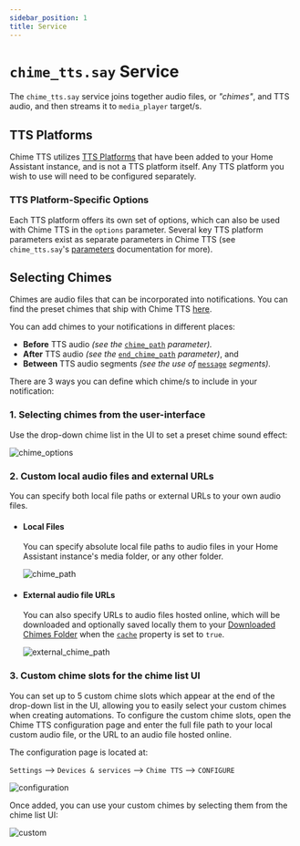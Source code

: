 ```yaml
---
sidebar_position: 1
title: Service
---
```



# `chime_tts.say` Service

The `chime_tts.say` service joins together audio files, or *"chimes"*, and TTS audio, and then streams it to `media_player` target/s.

## TTS Platforms

Chime TTS utilizes [TTS Platforms](https://www.home-assistant.io/integrations/#text-to-speech) that have been added to your Home Assistant instance, and is not a TTS platform itself. Any TTS platform you wish to use will need to be configured separately.

### TTS Platform-Specific Options
Each TTS platform offers its own set of options, which can also be used with Chime TTS in the `options` parameter. Several key TTS platform parameters exist as separate parameters in Chime TTS (see `chime_tts.say`'s [parameters](../say-service/parameters) documentation for more).

## Selecting Chimes

Chimes are audio files that can be incorporated into notifications. You can find the preset chimes that ship with Chime TTS [here](https://github.com/nimroddolev/chime_tts/tree/main/custom_components/chime_tts/mp3s).

You can add chimes to your notifications in different places:
- **Before** TTS audio *(see the* [`chime_path`](../say-service/parameters#chime_path) *parameter).*
- **After** TTS audio *(see the* [`end_chime_path`](../say-service/parameters#end_chime_path) *parameter)*, and
- **Between** TTS audio segments *(see the use of* [`message`](../say-service/parameters#advanced-usage-segment-sequences) *segments).*

There are 3 ways you can define which chime/s to include in your notification:

### 1. Selecting chimes from the user-interface
Use the drop-down chime list in the UI to set a preset chime sound effect:

![chime_options](https://raw.githubusercontent.com/nimroddolev/chime_tts/main/images/wiki/chimes/chime_options.gif)


### 2. Custom local audio files and external URLs

You can specify both local file paths or external URLs to your own audio files.

* #### Local Files
  You can specify absolute local file paths to audio files in your Home Assistant instance's media folder, or any other folder.

  ![chime_path](https://raw.githubusercontent.com/nimroddolev/chime_tts/main/images/wiki/chimes/chime_path.png)

* #### External audio file URLs
  You can also specify URLs to audio files hosted online, which will be downloaded and optionally saved locally them to your [Downloaded Chimes Folder](../../quick-start/configuration) when the [`cache`](../say-service/parameters#cache) property is set to `true`.

  ![external_chime_path](https://github.com/nimroddolev/chime_tts/assets/1849295/91adf68c-f77d-4c45-b341-93e392792e31)

### 3. Custom chime slots for the chime list UI
You can set up to 5 custom chime slots which appear at the end of the drop-down list in the UI, allowing you to easily select your custom chimes when creating automations.
To configure the custom chime slots, open the Chime TTS configuration page and enter the full file path to your local custom audio file, or the URL to an audio file hosted online.

The configuration page is located at:

`Settings` --> `Devices & services` --> `Chime TTS` --> `CONFIGURE`

![configuration](https://github.com/nimroddolev/chime_tts/assets/1849295/c0e186a2-5fc5-4b0c-9eb8-7089bcec6721)

Once added, you can use your custom chimes by selecting them from the chime list UI:

![custom](https://raw.githubusercontent.com/nimroddolev/chime_tts/main/images/wiki/chimes/custom_1.gif)
